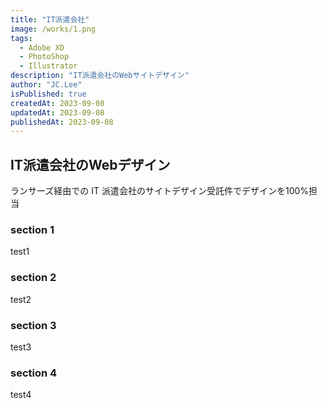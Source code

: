 ```yaml
---
title: "IT派遣会社"
image: /works/1.png
tags:
  - Adobe XD
  - PhotoShop
  - Illustrator
description: "IT派遣会社のWebサイトデザイン"
author: "JC.Lee"
isPublished: true
createdAt: 2023-09-08
updatedAt: 2023-09-08
publishedAt: 2023-09-08
---
```


## IT派遣会社のWebデザイン

ランサーズ経由での IT 派遣会社のサイトデザイン受託件でデザインを100%担当

### section 1

test1

### section 2

test2

### section 3

test3

### section 4

test4
